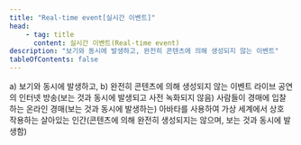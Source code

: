 ```yaml
---
title: "Real-time event[실시간 이벤트]"
head:
    - tag: title
      content: 실시간 이벤트(Real-time event)
description: "보기와 동시에 발생하고, 완전히 콘텐츠에 의해 생성되지 않는 이벤트"
tableOfContents: false
---
```


<Badge text="WCAG2" variant="note" size="large" /> 
a) 보기와 동시에 발생하고, b) 완전히 콘텐츠에 의해 생성되지 않는 이벤트

<Card title="예제 1" icon="open-book">
라이브 공연의 인터넷 방송(보는 것과 동시에 발생되고 사전 녹화되지 않음)
</Card>
<Card title="예제 2" icon="open-book">
사람들이 경매에 입찰하는 온라인 경매(보는 것과 동시에 발생하는)
</Card>
<Card title="예제 3" icon="open-book">
아바타를 사용하여 가상 세계에서 상호 작용하는 살아있는 인간(콘텐츠에 의해 완전히 생성되지는 않으며, 보는 것과 동시에 발생함)
</Card>